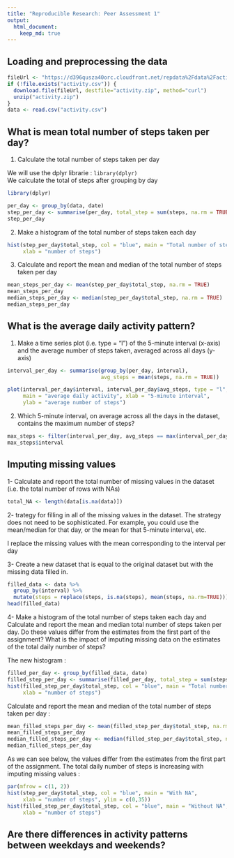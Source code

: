 ```yaml
---
title: "Reproducible Research: Peer Assessment 1"
output: 
  html_document:
    keep_md: true
---
```




## Loading and preprocessing the data


```r
fileUrl <- "https://d396qusza40orc.cloudfront.net/repdata%2Fdata%2Factivity.zip"
if (!file.exists("activity.csv")) {
  download.file(fileUrl, destfile="activity.zip", method="curl")
  unzip("activity.zip")
}
data <- read.csv("activity.csv")
```



## What is mean total number of steps taken per day?


1. Calculate the total number of steps taken per day  

We will use the dplyr librarie : `library(dplyr)`  
We calculate the total of steps after grouping by day
```r
library(dplyr)
```

```r
per_day <- group_by(data, date)
step_per_day <- summarise(per_day, total_step = sum(steps, na.rm = TRUE))
step_per_day
```


2. Make a histogram of the total number of steps taken each day  

```r
hist(step_per_day$total_step, col = "blue", main = "Total number of steps per day",
     xlab = "number of steps")
```


3. Calculate and report the mean and median of the total number of steps taken per day  

```r
mean_steps_per_day <- mean(step_per_day$total_step, na.rm = TRUE)
mean_steps_per_day
median_steps_per_day <- median(step_per_day$total_step, na.rm = TRUE)
median_steps_per_day
```


## What is the average daily activity pattern?  

1. Make a time series plot (i.e. type = "l") of the 5-minute interval (x-axis)
and the average number of steps taken, averaged across all days (y-axis)  

```r
interval_per_day <- summarise(group_by(per_day, interval), 
                              avg_steps = mean(steps, na.rm = TRUE))

plot(interval_per_day$interval, interval_per_day$avg_steps, type = "l",
     main = "average daily activity", xlab = "5-minute interval",
     ylab = "average number of steps")
```

2. Which 5-minute interval, on average across all 
the days in the dataset, contains the maximum number of steps?  

```r
max_steps <- filter(interval_per_day, avg_steps == max(interval_per_day$avg_steps, na.rm = TRUE) )
max_steps$interval
```



## Imputing missing values  

1- Calculate and report the total number of missing values in the dataset 
(i.e. the total number of rows with NAs)  

```r
total_NA <- length(data[is.na(data)])
```

2- trategy for filling in all of the missing values in the dataset. 
The strategy does not need to be sophisticated. For example, you could use 
the mean/median for that day, or the mean for that 5-minute interval, etc.

I replace the missing values with the mean corresponding to the interval per day  

3- Create a new dataset that is equal to the original dataset but with the missing data filled in.  

```r
filled_data <- data %>%
  group_by(interval) %>%
  mutate(steps = replace(steps, is.na(steps), mean(steps, na.rm=TRUE)))
head(filled_data)
```

4- Make a histogram of the total number of steps taken each day and Calculate and report the mean and median total number of steps taken per day. Do these values differ from the estimates from the first part of the assignment? What is the impact of imputing missing data on the estimates of the total daily number of steps?

The new histogram :
```r
filled_per_day <- group_by(filled_data, date)
filled_step_per_day <- summarise(filled_per_day, total_step = sum(steps))
hist(filled_step_per_day$total_step, col = "blue", main = "Total number of steps per day",
     xlab = "number of steps")
```

Calculate and report the mean and median of the total number of steps taken per day : 

```r
mean_filled_steps_per_day <- mean(filled_step_per_day$total_step, na.rm = TRUE)
mean_filled_steps_per_day
median_filled_steps_per_day <- median(filled_step_per_day$total_step, na.rm = TRUE)
median_filled_steps_per_day
```

As we can see below, the values differ from the estimates from the first part of the assignment. The total daily number of steps is increasing with imputing missing values :  

```r
par(mfrow = c(1, 2))
hist(step_per_day$total_step, col = "blue", main = "With NA",
     xlab = "number of steps", ylim = c(0,35))
hist(filled_step_per_day$total_step, col = "blue", main = "Without NA",
     xlab = "number of steps")
```


## Are there differences in activity patterns between weekdays and weekends?


